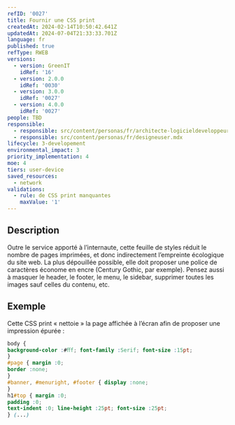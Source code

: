 ```yaml
---
refID: '0027'
title: Fournir une CSS print
createdAt: 2024-02-14T10:50:42.641Z
updatedAt: 2024-07-04T21:33:33.701Z
language: fr
published: true
refType: RWEB
versions:
  - version: GreenIT
    idRef: '16'
  - version: 2.0.0
    idRef: '0030'
  - version: 3.0.0
    idRef: '0027'
  - version: 4.0.0
    idRef: '0027'
people: TBD
responsible:
  - responsible: src/content/personas/fr/architecte-logicieldeveloppeur.mdx
  - responsible: src/content/personas/fr/designeuser.mdx
lifecycle: 3-developement
environmental_impact: 3
priority_implementation: 4
moe: 4
tiers: user-device
saved_resources:
  - network
validations:
  - rule: de CSS print manquantes
    maxValue: '1'
---
```


## Description

Outre le service apporté à l’internaute, cette feuille de styles réduit le nombre de pages imprimées,
et donc indirectement l’empreinte écologique du site web. La plus dépouillée possible, elle doit proposer une police
de caractères économe en encre (Century Gothic, par exemple). Pensez aussi à masquer le header, le footer, le menu, le sidebar,
supprimer toutes les images sauf celles du contenu, etc.

## Exemple

Cette CSS print « nettoie » la page affichée à l’écran afin de proposer une impression épurée :

```css
body {
background-color :#ﬀf; font-family :Serif; font-size :15pt;
}
#page { margin :0;
border :none;
}
#banner, #menuright, #footer { display :none;
}
h1#top { margin :0;
padding :0;
text-indent :0; line-height :25pt; font-size :25pt;
} (...)
```
